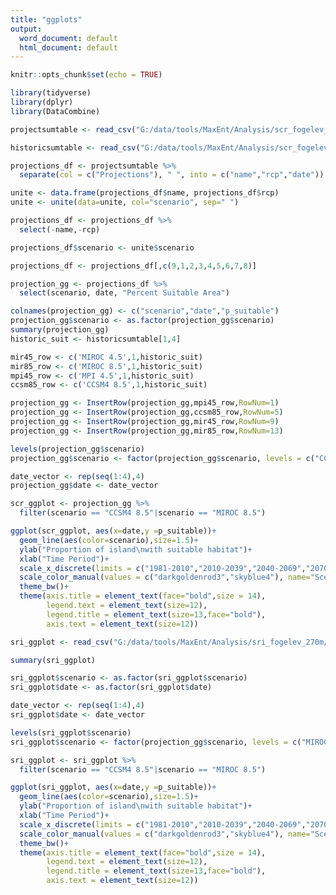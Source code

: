 ```yaml
---
title: "ggplots"
output:
  word_document: default
  html_document: default
---
```


```r
knitr::opts_chunk$set(echo = TRUE)
```

```r
library(tidyverse)
library(dplyr)
library(DataCombine)
```

```r
projectsumtable <- read_csv("G:/data/tools/MaxEnt/Analysis/scr_fogelev_270m/summarytables/projectionssummarytable.csv")

historicsumtable <- read_csv("G:/data/tools/MaxEnt/Analysis/scr_fogelev_270m/summarytables/historicsummarytable.csv")

projections_df <- projectsumtable %>% 
  separate(col = c("Projections"), " ", into = c("name","rcp","date"))

unite <- data.frame(projections_df$name, projections_df$rcp)
unite <- unite(data=unite, col="scenario", sep=" ")

projections_df <- projections_df %>% 
  select(-name,-rcp)

projections_df$scenario <- unite$scenario

projections_df <- projections_df[,c(9,1,2,3,4,5,6,7,8)]

projection_gg <- projections_df %>% 
  select(scenario, date, "Percent Suitable Area")

colnames(projection_gg) <- c("scenario","date","p_suitable")
projection_gg$scenario <- as.factor(projection_gg$scenario)
summary(projection_gg)
historic_suit <- historicsumtable[1,4]

mir45_row <- c('MIROC 4.5',1,historic_suit)
mir85_row <- c('MIROC 8.5',1,historic_suit)
mpi45_row <- c('MPI 4.5',1,historic_suit)
ccsm85_row <- c('CCSM4 8.5',1,historic_suit)

projection_gg <- InsertRow(projection_gg,mpi45_row,RowNum=1)
projection_gg <- InsertRow(projection_gg,ccsm85_row,RowNum=5)
projection_gg <- InsertRow(projection_gg,mir45_row,RowNum=9)
projection_gg <- InsertRow(projection_gg,mir85_row,RowNum=13)

levels(projection_gg$scenario)
projection_gg$scenario <- factor(projection_gg$scenario, levels = c("CCSM4 8.5","MIROC 8.5","MIROC 4.5","MPI 4.5"))

date_vector <- rep(seq(1:4),4)
projection_gg$date <- date_vector

scr_ggplot <- projection_gg %>% 
  filter(scenario == "CCSM4 8.5"|scenario == "MIROC 8.5")

ggplot(scr_ggplot, aes(x=date,y =p_suitable))+
  geom_line(aes(color=scenario),size=1.5)+
  ylab("Proportion of island\nwith suitable habitat")+
  xlab("Time Period")+
  scale_x_discrete(limits = c("1981-2010","2010-2039","2040-2069","2070-2099"),expand = c(.01,0))+
  scale_color_manual(values = c("darkgoldenrod3","skyblue4"), name="Scenario")+
  theme_bw()+
  theme(axis.title = element_text(face="bold",size = 14),
        legend.text = element_text(size=12),
        legend.title = element_text(size=13,face="bold"),
        axis.text = element_text(size=12))
```

```r

sri_ggplot <- read_csv("G:/data/tools/MaxEnt/Analysis/sri_fogelev_270m/summarytables/ggplottable.csv")

summary(sri_ggplot)

sri_ggplot$scenario <- as.factor(sri_ggplot$scenario)
sri_ggplot$date <- as.factor(sri_ggplot$date)

date_vector <- rep(seq(1:4),4)
sri_ggplot$date <- date_vector

levels(sri_ggplot$scenario)
sri_ggplot$scenario <- factor(projection_gg$scenario, levels = c("MIROC 8.5","MIROC 4.5","CCSM4 8.5","MPI 4.5"))

sri_ggplot <- sri_ggplot %>% 
  filter(scenario == "CCSM4 8.5"|scenario == "MIROC 8.5")

ggplot(sri_ggplot, aes(x=date,y =p_suitable))+
  geom_line(aes(color=scenario),size=1.5)+
  ylab("Proportion of island\nwith suitable habitat")+
  xlab("Time Period")+
  scale_x_discrete(limits = c("1981-2010","2010-2039","2040-2069","2070-2099"),expand = c(.01,0))+
  scale_color_manual(values = c("darkgoldenrod3","skyblue4"), name="Scenario")+
  theme_bw()+
  theme(axis.title = element_text(face="bold",size = 14),
        legend.text = element_text(size=12),
        legend.title = element_text(size=13,face="bold"),
        axis.text = element_text(size=12))
```

